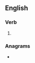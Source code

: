 ==English==

===Verb===
{{head|en|present participle}}

# {{present participle of|temp|lang=en|nocat=1}}

===Anagrams===
* {{l|en|pigment}}